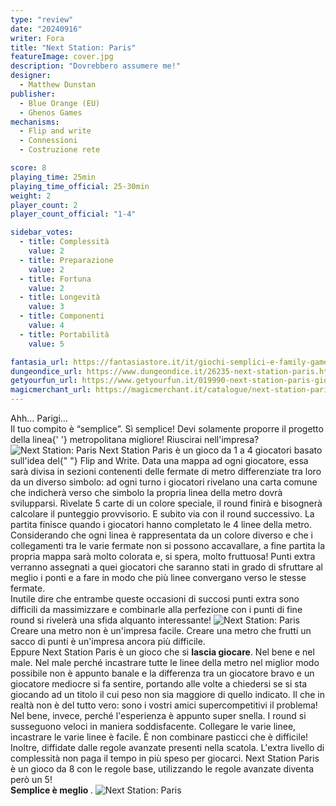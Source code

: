 ```yaml
---
type: "review"
date: "20240916"
writer: Fora
title: "Next Station: Paris"
featureImage: cover.jpg
description: "Dovrebbero assumere me!"
designer:
  - Matthew Dunstan
publisher:
  - Blue Orange (EU)
  - Ghenos Games
mechanisms:
  - Flip and write
  - Connessioni
  - Costruzione rete

score: 8
playing_time: 25min
playing_time_official: 25-30min
weight: 2
player_count: 2
player_count_official: "1-4"

sidebar_votes:
  - title: Complessità
    value: 2
  - title: Preparazione
    value: 2
  - title: Fortuna
    value: 2
  - title: Longevità
    value: 3
  - title: Componenti
    value: 4
  - title: Portabilità
    value: 5

fantasia_url: https://fantasiastore.it/it/giochi-semplici-e-family-games/124513-next-station-paris.html
dungeondice_url: https://www.dungeondice.it/26235-next-station-paris.html
getyourfun_url: https://www.getyourfun.it/019990-next-station-paris-giochi-per-famiglia.html
magicmerchant_url: https://magicmerchant.it/catalogue/next-station-paris-78193/
---
```


<Setting>
  Ahh… Parigi… <br /> Il tuo compito è “semplice”. Sì semplice! Devi solamente proporre il progetto della linea{' '}
  metropolitana migliore! Riuscirai nell'impresa?
</Setting>

<img src="./game1.jpg" alt="Next Station: Paris" />

<Rules>
  Next Station Paris è un gioco da 1 a 4 giocatori basato sull'idea del{" "}
  <Link to="/mechanisms/flip-and-write">Flip and Write</Link>. Data una mappa ad ogni giocatore, essa sarà divisa in
  sezioni contenenti delle fermate di metro differenziate tra loro da un diverso simbolo: ad ogni turno i giocatori
  rivelano una carta comune che indicherà verso che simbolo la propria linea della metro dovrà svilupparsi. Rivelate 5
  carte di un colore speciale, il round finirà e bisognerà calcolare il punteggio provvisorio. E subito via con il round
  successivo. La partita finisce quando i giocatori hanno completato le 4 linee della metro. Considerando che ogni linea
  è rappresentata da un colore diverso e che i collegamenti tra le varie fermate non si possono accavallare, a fine
  partita la propria mappa sarà molto colorata e, si spera, molto fruttuosa! Punti extra verranno assegnati a quei
  giocatori che saranno stati in grado di sfruttare al meglio i ponti e a fare in modo che più linee convergano verso le
  stesse fermate. <br />
  Inutile dire che entrambe queste occasioni di succosi punti extra sono difficili da massimizzare e combinarle alla perfezione
  con i punti di fine round si rivelerà una sfida alquanto interessante!
</Rules>

<img src="./game2.jpg" alt="Next Station: Paris" />

<Feedback>
Creare una metro non è un'impresa facile. Creare una metro che frutti un sacco di punti è un'impresa ancora più difficile. <br/>
Eppure Next Station Paris è un gioco che si <strong>lascia giocare</strong>. Nel bene e nel male. Nel male perché incastrare tutte le linee della metro nel miglior modo possibile non è appunto banale e la differenza tra un giocatore bravo e un giocatore mediocre si fa sentire, portando alle volte a chiedersi se si sta giocando ad un titolo il cui peso non sia maggiore di quello indicato. Il che in realtà non è del tutto vero: sono i vostri amici supercompetitivi il problema! <br/>
 Nel bene, invece, perché l'esperienza è appunto super snella. I round si susseguono veloci in maniera soddisfacente. Collegare le varie linee, incastrare le varie linee è facile. È non combinare pasticci che è difficile! Inoltre, diffidate dalle regole avanzate presenti nella scatola. L'extra livello di complessità non paga il tempo in più speso per giocarci. Next Station Paris è un gioco da 8 con le regole base, utilizzando le regole avanzate diventa però un  5! <br/>
<strong> Semplice è meglio </strong>.
</Feedback>

<img src="./game3.jpg" alt="Next Station: Paris" />
